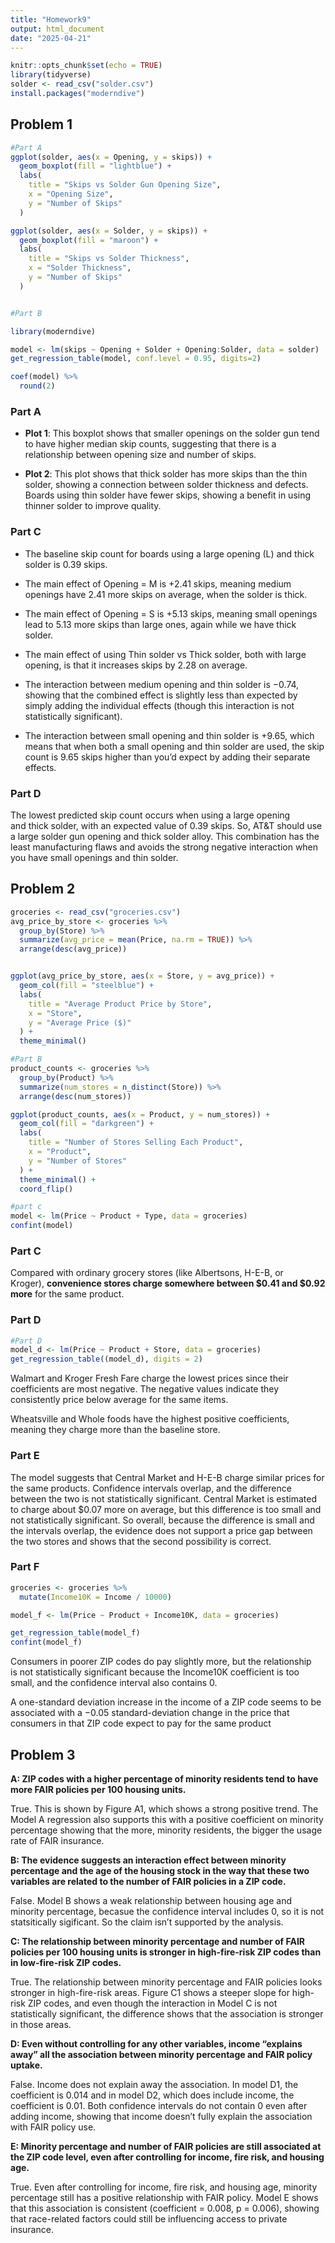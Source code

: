 ```yaml
---
title: "Homework9"
output: html_document
date: "2025-04-21"
---
```


```r
knitr::opts_chunk$set(echo = TRUE)
library(tidyverse)
solder <- read_csv("solder.csv")
install.packages("moderndive")
```

## Problem 1

```r
#Part A
ggplot(solder, aes(x = Opening, y = skips)) +
  geom_boxplot(fill = "lightblue") +
  labs(
    title = "Skips vs Solder Gun Opening Size",
    x = "Opening Size",
    y = "Number of Skips"
  )

ggplot(solder, aes(x = Solder, y = skips)) +
  geom_boxplot(fill = "maroon") +
  labs(
    title = "Skips vs Solder Thickness",
    x = "Solder Thickness",
    y = "Number of Skips"
  )


#Part B

library(moderndive)

model <- lm(skips ~ Opening + Solder + Opening:Solder, data = solder)
get_regression_table(model, conf.level = 0.95, digits=2)

coef(model) %>%
  round(2)
```

### Part A

-   **Plot 1**: This boxplot shows that smaller openings on the solder gun tend to have higher median skip counts, suggesting that there is a relationship between opening size and number of skips.

-   **Plot 2**: This plot shows that thick solder has more skips than the thin solder, showing a connection between solder thickness and defects. Boards using thin solder have fewer skips, showing a benefit in using thinner solder to improve quality.

### Part C

-   The baseline skip count for boards using a large opening (L) and thick solder is 0.39 skips.

-   The main effect of Opening = M is +2.41 skips, meaning medium openings have 2.41 more skips on average, when the solder is thick.

-   The main effect of Opening = S is +5.13 skips, meaning small openings lead to 5.13 more skips than large ones, again while we have thick solder.

-   The main effect of using Thin solder vs Thick solder, both with large opening, is that it increases skips by 2.28 on average.

-   The interaction between medium opening and thin solder is −0.74, showing that the combined effect is slightly less than expected by simply adding the individual effects (though this interaction is not statistically significant).

-   The interaction between small opening and thin solder is +9.65, which means that when both a small opening and thin solder are used, the skip count is 9.65 skips higher than you'd expect by adding their separate effects.

### Part D

The lowest predicted skip count occurs when using a large opening and thick solder, with an expected value of 0.39 skips. So, AT&T should use a large solder gun opening and thick solder alloy. This combination has the least manufacturing flaws and avoids the strong negative interaction when you have small openings and thin solder.

## Problem 2

```r
groceries <- read_csv("groceries.csv")
avg_price_by_store <- groceries %>%
  group_by(Store) %>%
  summarize(avg_price = mean(Price, na.rm = TRUE)) %>%
  arrange(desc(avg_price))


ggplot(avg_price_by_store, aes(x = Store, y = avg_price)) +
  geom_col(fill = "steelblue") +
  labs(
    title = "Average Product Price by Store",
    x = "Store",
    y = "Average Price ($)"
  ) +
  theme_minimal()

#Part B
product_counts <- groceries %>%
  group_by(Product) %>%
  summarize(num_stores = n_distinct(Store)) %>%
  arrange(desc(num_stores))

ggplot(product_counts, aes(x = Product, y = num_stores)) +
  geom_col(fill = "darkgreen") +
  labs(
    title = "Number of Stores Selling Each Product",
    x = "Product",
    y = "Number of Stores"
  ) +
  theme_minimal() +
  coord_flip()

#part c
model <- lm(Price ~ Product + Type, data = groceries)
confint(model)

```

### Part C

Compared with ordinary grocery stores (like Albertsons, H-E-B, or Kroger), **convenience stores charge somewhere between \$0.41 and \$0.92 more** for the same product.

### Part D

```r
#Part D
model_d <- lm(Price ~ Product + Store, data = groceries)
get_regression_table((model_d), digits = 2)
```

Walmart and Kroger Fresh Fare charge the lowest prices since their coefficients are most negative. The negative values indicate they consistently price below average for the same items.

Wheatsville and Whole foods have the highest positive coefficients, meaning they charge more than the baseline store.

### Part E

The model suggests that Central Market and H-E-B charge similar prices for the same products. Confidence intervals overlap, and the difference between the two is not statistically significant. Central Market is estimated to charge about \$0.07 more on average, but this difference is too small and not statistically significant. So overall, because the difference is small and the intervals overlap, the evidence does not support a price gap between the two stores and shows that the second possibility is correct.

### Part F

```r
groceries <- groceries %>%
  mutate(Income10K = Income / 10000)

model_f <- lm(Price ~ Product + Income10K, data = groceries)

get_regression_table(model_f)
confint(model_f)
```

Consumers in poorer ZIP codes do pay slightly more, but the relationship is not statistically significant because the Income10K coefficient is too small, and the confidence interval also contains 0.

A one-standard deviation increase in the income of a ZIP code seems to be associated with a −0.05 standard-deviation change in the price that consumers in that ZIP code expect to pay for the same product

## Problem 3

**A: ZIP codes with a higher percentage of minority residents tend to have more FAIR policies per 100 housing units.**

True. This is shown by Figure A1, which shows a strong positive trend. The Model A regression also supports this with a positive coefficient on minority percentage showing that the more, minority residents, the bigger the usage rate of FAIR insurance.

**B: The evidence suggests an interaction effect between minority percentage and the age of the housing stock in the way that these two variables are related to the number of FAIR policies in a ZIP code.**

False. Model B shows a weak relationship between housing age and minority percentage, becasue the confidence interval includes 0, so it is not statsitically sigificant. So the claim isn’t supported by the analysis.

**C: The relationship between minority percentage and number of FAIR policies per 100 housing units is stronger in high-fire-risk ZIP codes than in low-fire-risk ZIP codes.**

True. The relationship between minority percentage and FAIR policies looks stronger in high-fire-risk areas. Figure C1 shows a steeper slope for high-risk ZIP codes, and even though the interaction in Model C is not statistically significant, the difference shows that the association is stronger in those areas.

**D: Even without controlling for any other variables, income “explains away” all the association between minority percentage and FAIR policy uptake.**

False. Income does not explain away the association. In model D1, the coefficient is 0.014 and in model D2, which does include income, the coefficient is 0.01. Both confidence intervals do not contain 0 even after adding income, showing that income doesn’t fully explain the association with FAIR policy use.

**E: Minority percentage and number of FAIR policies are still associated at the ZIP code level, even after controlling for income, fire risk, and housing age.**

True. Even after controlling for income, fire risk, and housing age, minority percentage still has a positive relationship with FAIR policy. Model E shows that this association is consistent (coefficient = 0.008, p = 0.006), showing that race-related factors could still be influencing access to private insurance.

				

			

		

	

